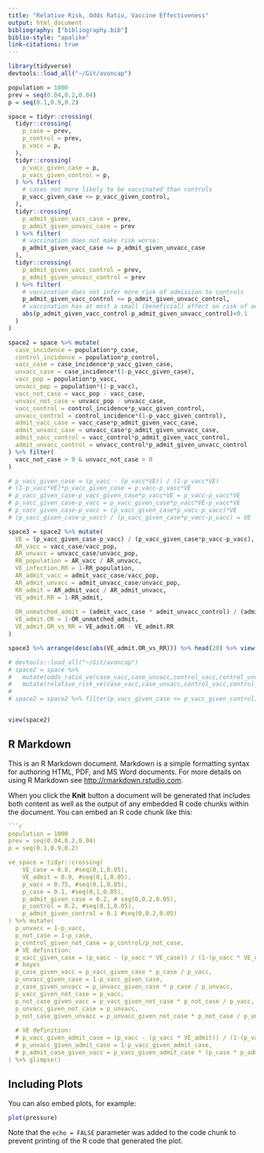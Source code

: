 ```yaml
---
title: "Relative Risk, Odds Ratio, Vaccine Effectiveness"
output: html_document
bibliography: ["bibliography.bib"]
biblio-style: "apalike"
link-citations: true
---
```


```r
library(tidyverse)
devtools::load_all("~/Git/avoncap")
```

```r
population = 1000
prev = seq(0.04,0.2,0.04)
p = seq(0.1,0.9,0.2)

space = tidyr::crossing(
  tidyr::crossing(
    p_case = prev, 
    p_control = prev, 
    p_vacc = p,
  ),
  tidyr::crossing(
    p_vacc_given_case = p, 
    p_vacc_given_control = p,
  ) %>% filter(
    # cases not more likely to be vaccinated than controls
    p_vacc_given_case <= p_vacc_given_control,
  ),
  tidyr::crossing(
    p_admit_given_vacc_case = prev,
    p_admit_given_unvacc_case = prev
  ) %>% filter(
    # vaccination does not make risk worse:
    p_admit_given_vacc_case <= p_admit_given_unvacc_case
  ),
  tidyr::crossing(
    p_admit_given_vacc_control = prev,
    p_admit_given_unvacc_control = prev
  ) %>% filter(
    # vaccination does not infer more risk of admission to controls
    p_admit_given_vacc_control <= p_admit_given_unvacc_control,
    # vaccination has at most a small (beneficial) effect on risk of admission to controls
    abs(p_admit_given_vacc_control-p_admit_given_unvacc_control)<0.1
  )
) 

space2 = space %>% mutate(
  case_incidence = population*p_case,
  control_incidence = population*p_control,
  vacc_case = case_incidence*p_vacc_given_case, 
  unvacc_case = case_incidence*(1-p_vacc_given_case),
  vacc_pop = population*p_vacc,
  unvacc_pop = population*(1-p_vacc),
  vacc_not_case = vacc_pop - vacc_case,
  unvacc_not_case = unvacc_pop - unvacc_case, 
  vacc_control = control_incidence*p_vacc_given_control, 
  unvacc_control = control_incidence*(1-p_vacc_given_control),
  admit_vacc_case = vacc_case*p_admit_given_vacc_case, 
  admit_unvacc_case = unvacc_case*p_admit_given_unvacc_case, 
  admit_vacc_control = vacc_control*p_admit_given_vacc_control, 
  admit_unvacc_control = unvacc_control*p_admit_given_unvacc_control
) %>% filter(
  vacc_not_case > 0 & unvacc_not_case > 0
)

# p_vacc_given_case = (p_vacc - (p_vacc*VE)) / (1-p_vacc*VE)
# (1-p_vacc*VE)*p_vacc_given_case = p_vacc-p_vacc*VE
# p_vacc_given_case-p_vacc_given_case*p_vacc*VE = p_vacc-p_vacc*VE
# p_vacc_given_case-p_vacc = p_vacc_given_case*p_vacc*VE-p_vacc*VE
# p_vacc_given_case-p_vacc = (p_vacc_given_case*p_vacc-p_vacc)*VE
# (p_vacc_given_case-p_vacc) / (p_vacc_given_case*p_vacc-p_vacc) = VE

space3 = space2 %>% mutate(
  VE = (p_vacc_given_case-p_vacc) / (p_vacc_given_case*p_vacc-p_vacc),
  AR_vacc = vacc_case/vacc_pop,
  AR_unvacc = unvacc_case/unvacc_pop,
  RR_population = AR_vacc / AR_unvacc,
  VE_infection.RR = 1-RR_population,
  AR_admit_vacc = admit_vacc_case/vacc_pop,
  AR_admit_unvacc = admit_unvacc_case/unvacc_pop,
  RR_admit = AR_admit_vacc / AR_admit_unvacc,
  VE_admit.RR = 1-RR_admit,
  
  OR_unmatched_admit = (admit_vacc_case * admit_unvacc_control) / (admit_vacc_control * admit_unvacc_case),
  VE_admit.OR = 1-OR_unmatched_admit,
  VE_admit.OR_vs_RR = VE_admit.OR - VE_admit.RR
)

space3 %>% arrange(desc(abs(VE_admit.OR_vs_RR))) %>% head(20) %>% view()

# devtools::load_all("~/Git/avoncap")
# space2 = space %>% 
#   mutate(odds_ratio_ve(case_vacc,case_unvacc,control_vacc,control_unvacc)) %>%
#   mutate(relative_risk_ve(case_vacc,case_unvacc,control_vacc,control_unvacc))
# 
# space2 = space2 %>% filter(p_vacc_given_case <= p_vacc_given_control) %>% mutate(VE.OR.RR.bias = VE.OR - VE.RR)


view(space2)
```

## R Markdown

This is an R Markdown document. Markdown is a simple formatting syntax for authoring HTML, PDF, and MS Word documents. For more details on using R Markdown see <http://rmarkdown.rstudio.com>.

When you click the **Knit** button a document will be generated that includes both content as well as the output of any embedded R code chunks within the document. You can embed an R code chunk like this:

```r

```r
population = 1000
prev = seq(0.04,0.2,0.04)
p = seq(0.1,0.9,0.2)

ve_space = tidyr::crossing(
    VE_case = 0.8, #seq(0,1,0.05), 
    VE_admit = 0.9, #seq(0,1,0.05),
    p_vacc = 0.75, #seq(0,1,0.05),
    p_case = 0.1, #seq(0,1,0.05),
    p_admit_given_case = 0.2, # seq(0,0.2,0.05),
    p_control = 0.2, #seq(0,1,0.05),
    p_admit_given_control = 0.1 #seq(0,0.2,0.05)
) %>% mutate(
  p_unvacc = 1-p_vacc,
  p_not_case = 1-p_case,
  p_control_given_not_case = p_control/p_not_case,
  # VE definition:
  p_vacc_given_case = (p_vacc - (p_vacc * VE_case)) / (1-(p_vacc * VE_case)),
  # bayes
  p_case_given_vacc = p_vacc_given_case * p_case / p_vacc,
  p_unvacc_given_case = 1-p_vacc_given_case,
  p_case_given_unvacc = p_unvacc_given_case * p_case / p_unvacc,
  p_vacc_given_not_case = p_vacc,
  p_not_case_given_vacc = p_vacc_given_not_case * p_not_case / p_vacc,
  p_unvacc_given_not_case = p_unvacc,
  p_not_case_given_unvacc = p_unvacc_given_not_case * p_not_case / p_unvacc#,
  
  # VE definition:
  # p_vacc_given_admit_case = (p_vacc - (p_vacc * VE_admit)) / (1-(p_vacc * VE_admit)),
  # p_unvacc_given_admit_case = 1-p_vacc_given_admit_case,
  # p_admit_case_given_vacc = p_vacc_given_admit_case * (p_case * p_admit_given_case) / p_vacc
) %>% glimpse()


```

## Including Plots

You can also embed plots, for example:

```r
plot(pressure)
```

Note that the `echo = FALSE` parameter was added to the code chunk to prevent printing of the R code that generated the plot.
